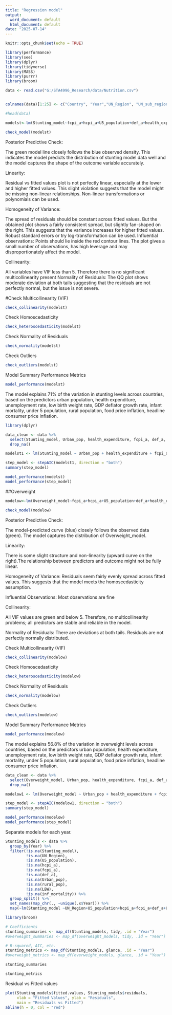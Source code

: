 ```yaml
---
title: "Regression model"
output:
  word_document: default
  html_document: default
date: "2025-07-14"
---
```


```r
knitr::opts_chunk$set(echo = TRUE)
```


```r
library(performance)
library(see)
library(dplyr)
library(tidyverse)
library(MASS)
library(purrr)
library(broom)  

```

```r
data <- read.csv("G:/STA4996_Research/data/Nutrition.csv")


colnames(data)[1:25] <- c("Country", "Year","UN_Region", "UN_sub_region", "Stunting_survey","Stunting_model","Underweight_survey", "Wasting_survey","Overweight_survey","Overweight_model","WHZ_sample_size","HAZ_sample_size","WAZ_sample_size","U5_population", "hcpi_a","fcpi_a","def_a","literacy_female","literacy_tot","health_expenditure","Urban_pop","rural_pop","inf_mortality","LBW","UnemploymentRate")

```


```r
#head(data)
```


```r
modelst<-lm(Stunting_model~fcpi_a+hcpi_a+U5_population+def_a+health_expenditure+inf_mortality+LBW+UnemploymentRate+Urban_pop+rural_pop,data=data)
```


```r
check_model(modelst)
```

Posterior Predictive Check: 

The green model line closely follows the blue observed density. This indicates the model predicts the distribution of stunting model data well and the model captures the shape of the outcome variable accurately.

Linearity:

Residual vs fitted values plot is not perfectly linear, especially at the lower and higher fitted values.
This slight violation suggests that the model might be missing non-linear relationships.
Non-linear transformations or polynomials can be used. 

Homogeneity of Variance: 

The spread of residuals should be constant across fitted values. But the obtained plot shows a fairly consistent spread,  but slightly fan-shaped on the right. This suggests that the variance increases for higher fitted values. Robust standard errors or try log-transformation can be used.
Influential observations: Points should lie inside the red contour lines. The plot gives a small number of observations, has high leverage and may disproportionately affect the model. 

Collinearity: 

All variables have VIF less than 5. Therefore there is no significant multicollinearity present 
 Normality of Residuals:
The QQ plot shows moderate deviation at both tails suggesting that the residuals are not perfectly normal, but the issue is not severe.

#Check Multicollinearity (VIF)

```r
check_collinearity(modelst)
```

Check Homoscedasticity

```r
check_heteroscedasticity(modelst)
```
Check Normality of Residuals

```r
check_normality(modelst)
```
Check Outliers

```r
check_outliers(modelst)
```

Model Summary Performance Metrics

```r
model_performance(modelst)
```
The model explains 71%  of the variation in stunting levels across countries, based on the predictors urban population, health expenditure, unemployment rate, low birth weight rate, GDP deflator growth rate, infant mortality, under 5 population, rural population, food price inflation, headline consumer price inflation.

```r
library(dplyr)

data_clean <- data %>%
  select(Stunting_model, Urban_pop, health_expenditure, fcpi_a, def_a, UnemploymentRate) %>%
  drop_na()

```


```r
modelst1 <- lm(Stunting_model ~ Urban_pop + health_expenditure + fcpi_a + def_a + UnemploymentRate,data = data_clean)
```

```r
step_model <- stepAIC(modelst1, direction = "both")
summary(step_model)
```

```r
model_performance(modelst)
model_performance(step_model)
```

##Overweight 

```r
modelow<-lm(Overweight_model~fcpi_a+hcpi_a+U5_population+def_a+health_expenditure+inf_mortality+LBW+UnemploymentRate+Urban_pop+rural_pop,data=data)
```


```r
check_model(modelow)

```
Posterior Predictive Check: 

The model-predicted curve (blue) closely follows the observed data (green). The model captures the distribution of Overweight_model.

Linearity: 

There is some slight structure and non-linearity (upward curve on the right).The relationship between predictors and outcome might not be fully linear.

Homogeneity of Variance: Residuals seem fairly evenly spread across fitted values. This suggests that the model meets the homoscedasticity assumption.

Influential Observations: Most observations are fine

Collinearity:  

All VIF values are green and below 5. Therefore, no multicollinearity problems; all predictors are stable and reliable in the model.


Normality of Residuals: There are  deviations at both tails. Residuals are not perfectly normally distributed.


Check Multicollinearity (VIF)

```r
check_collinearity(modelow)

```



Check Homoscedasticity

```r
check_heteroscedasticity(modelow)

```


Check Normality of Residuals

```r
check_normality(modelow)

```

Check Outliers

```r
check_outliers(modelow)

```

Model Summary Performance Metrics

```r
model_performance(modelow)

```
The model explains 56.8%  of the variation in overweight levels across countries, based on the predictors urban population, health expenditure, unemployment rate, low birth weight rate, GDP deflator growth rate, infant mortality, under 5 population, rural population, food price inflation, headline consumer price inflation.



```r
data_clean <- data %>%
  select(Overweight_model, Urban_pop, health_expenditure, fcpi_a, def_a, UnemploymentRate) %>%
  drop_na()

```


```r
modelow1 <- lm(Overweight_model ~ Urban_pop + health_expenditure + fcpi_a + def_a + UnemploymentRate,data = data_clean)


```

```r

step_model <- stepAIC(modelow1, direction = "both")
summary(step_model)

```


```r
model_performance(modelow)
model_performance(step_model)

```

Separate models for each year.

```r
Stunting_models <- data %>%
  group_by(Year) %>%
  filter(!is.na(Stunting_model),
         !is.na(UN_Region),
         !is.na(U5_population),
         !is.na(hcpi_a),
         !is.na(fcpi_a),
         !is.na(def_a),
         !is.na(Urban_pop),
         !is.na(rural_pop),
         !is.na(LBW),
         !is.na(inf_mortality)) %>%
  group_split() %>%
  set_names(map_chr(., ~unique(.x$Year))) %>%
  map(~lm(Stunting_model ~UN_Region+U5_population+hcpi_a+fcpi_a+def_a+Urban_pop+rural_pop+LBW+inf_mortality, data = .x))

```


```r
library(broom)

# Coefficients
stunting_summaries <- map_df(Stunting_models, tidy, .id = "Year")
#overweight_summaries <- map_df(overweight_models, tidy, .id = "Year")

# R-squared, AIC, etc.
stunting_metrics <- map_df(Stunting_models, glance, .id = "Year")
#overweight_metrics <- map_df(overweight_models, glance, .id = "Year")

```

```r
stunting_summaries
```

```r
stunting_metrics
```

Residual vs Fitted values

```r
plot(Stunting_models$fitted.values, Stunting_models$residuals,
     xlab = "Fitted Values", ylab = "Residuals",
     main = "Residuals vs Fitted")
abline(h = 0, col = "red")

```

